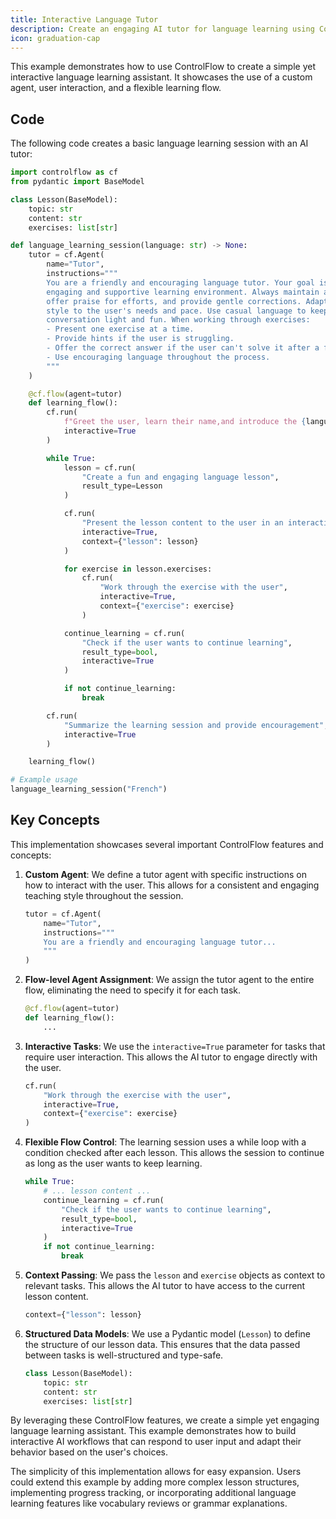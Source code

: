 ```yaml
---
title: Interactive Language Tutor
description: Create an engaging AI tutor for language learning using ControlFlow
icon: graduation-cap
---
```


This example demonstrates how to use ControlFlow to create a simple yet interactive language learning assistant. It showcases the use of a custom agent, user interaction, and a flexible learning flow.

## Code

The following code creates a basic language learning session with an AI tutor:

```python
import controlflow as cf
from pydantic import BaseModel

class Lesson(BaseModel):
    topic: str
    content: str
    exercises: list[str]

def language_learning_session(language: str) -> None:
    tutor = cf.Agent(
        name="Tutor",
        instructions="""
        You are a friendly and encouraging language tutor. Your goal is to create an 
        engaging and supportive learning environment. Always maintain a warm tone, 
        offer praise for efforts, and provide gentle corrections. Adapt your teaching 
        style to the user's needs and pace. Use casual language to keep the 
        conversation light and fun. When working through exercises:
        - Present one exercise at a time.
        - Provide hints if the user is struggling.
        - Offer the correct answer if the user can't solve it after a few attempts.
        - Use encouraging language throughout the process.
        """
    )

    @cf.flow(agent=tutor)
    def learning_flow():
        cf.run(
            f"Greet the user, learn their name,and introduce the {language} learning session",
            interactive=True
        )

        while True:
            lesson = cf.run(
                "Create a fun and engaging language lesson",
                result_type=Lesson
            )

            cf.run(
                "Present the lesson content to the user in an interactive and engaging way",
                interactive=True,
                context={"lesson": lesson}
            )

            for exercise in lesson.exercises:
                cf.run(
                    "Work through the exercise with the user",
                    interactive=True,
                    context={"exercise": exercise}
                )

            continue_learning = cf.run(
                "Check if the user wants to continue learning",
                result_type=bool,
                interactive=True
            )

            if not continue_learning:
                break

        cf.run(
            "Summarize the learning session and provide encouragement",
            interactive=True
        )

    learning_flow()

# Example usage
language_learning_session("French")
```

## Key Concepts

This implementation showcases several important ControlFlow features and concepts:

1. **Custom Agent**: We define a tutor agent with specific instructions on how to interact with the user. This allows for a consistent and engaging teaching style throughout the session.

   ```python
   tutor = cf.Agent(
       name="Tutor",
       instructions="""
       You are a friendly and encouraging language tutor...
       """
   )
   ```

2. **Flow-level Agent Assignment**: We assign the tutor agent to the entire flow, eliminating the need to specify it for each task.

   ```python
   @cf.flow(agent=tutor)
   def learning_flow():
       ...
   ```

3. **Interactive Tasks**: We use the `interactive=True` parameter for tasks that require user interaction. This allows the AI tutor to engage directly with the user.

   ```python
   cf.run(
       "Work through the exercise with the user",
       interactive=True,
       context={"exercise": exercise}
   )
   ```

4. **Flexible Flow Control**: The learning session uses a while loop with a condition checked after each lesson. This allows the session to continue as long as the user wants to keep learning.

   ```python
   while True:
       # ... lesson content ...
       continue_learning = cf.run(
           "Check if the user wants to continue learning",
           result_type=bool,
           interactive=True
       )
       if not continue_learning:
           break
   ```

5. **Context Passing**: We pass the `lesson` and `exercise` objects as context to relevant tasks. This allows the AI tutor to have access to the current lesson content.

   ```python
   context={"lesson": lesson}
   ```

6. **Structured Data Models**: We use a Pydantic model (`Lesson`) to define the structure of our lesson data. This ensures that the data passed between tasks is well-structured and type-safe.

   ```python
   class Lesson(BaseModel):
       topic: str
       content: str
       exercises: list[str]
   ```

By leveraging these ControlFlow features, we create a simple yet engaging language learning assistant. This example demonstrates how to build interactive AI workflows that can respond to user input and adapt their behavior based on the user's choices.

The simplicity of this implementation allows for easy expansion. Users could extend this example by adding more complex lesson structures, implementing progress tracking, or incorporating additional language learning features like vocabulary reviews or grammar explanations.